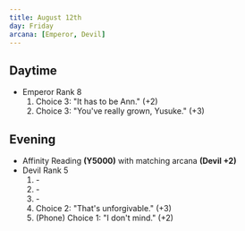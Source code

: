 ```yaml
---
title: August 12th
day: Friday
arcana: [Emperor, Devil]
---
```


## Daytime
- Emperor Rank 8
    1. Choice 3: "It has to be Ann." (+2)
    1. Choice 3: "You've really grown, Yusuke." (+3)

## Evening
- Affinity Reading **(Y5000)** with matching arcana **(Devil +2)**
- Devil Rank 5
    1. \-
    1. \-
    1. \-
    1. Choice 2: "That's unforgivable." (+3)
    1. (Phone) Choice 1: "I don't mind." (+2)